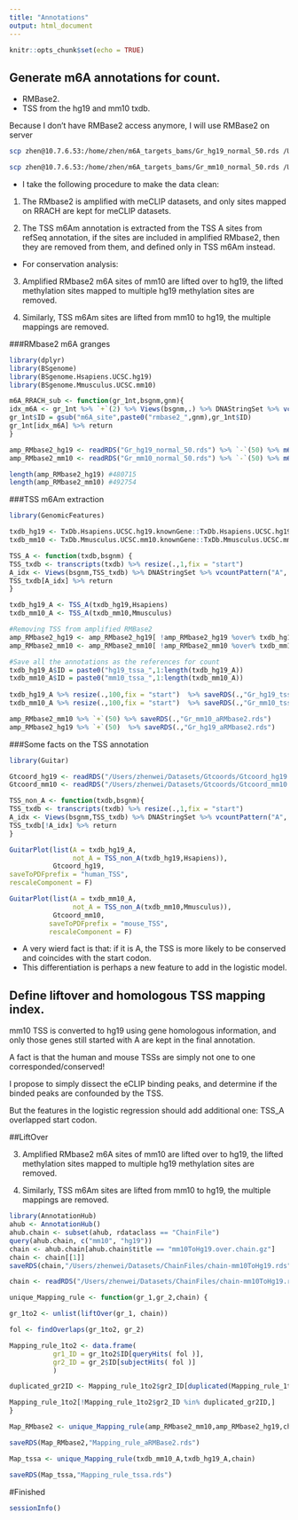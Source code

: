 ```yaml
---
title: "Annotations"
output: html_document
---
```


```r
knitr::opts_chunk$set(echo = TRUE)
```

## Generate m6A annotations for count.

- RMBase2.
- TSS from the hg19 and mm10 txdb.

Because I don't have RMBase2 access anymore, I will use RMBase2 on server

```bash
scp zhen@10.7.6.53:/home/zhen/m6A_targets_bams/Gr_hg19_normal_50.rds /Users/zhenwei/Documents/GitHub/TREW-cons/A_Prepare_Annot_2017_12_4

scp zhen@10.7.6.53:/home/zhen/m6A_targets_bams/Gr_mm10_normal_50.rds /Users/zhenwei/Documents/GitHub/TREW-cons/A_Prepare_Annot_2017_12_4
```

- I take the following procedure to make the data clean:

1. The RMbase2 is amplified with meCLIP datasets, and only sites mapped on RRACH are kept for meCLIP datasets.

2. The TSS m6Am annotation is extracted from the TSS A sites from refSeq annotation, if the sites are included in amplified RMbase2, then they are removed from them, and defined only in TSS m6Am instead.

- For conservation analysis:

3. Amplified RMbase2 m6A sites of mm10 are lifted over to hg19, the lifted methylation sites mapped to multiple hg19 methylation sites are removed.

4. Similarly, TSS m6Am sites are lifted from mm10 to hg19, the multiple mappings are removed.


###RMbase2 m6A granges

```r
library(dplyr)
library(BSgenome)
library(BSgenome.Hsapiens.UCSC.hg19)
library(BSgenome.Mmusculus.UCSC.mm10)

m6A_RRACH_sub <- function(gr_1nt,bsgnm,gnm){
idx_m6A <- gr_1nt %>% `+`(2) %>% Views(bsgnm,.) %>% DNAStringSet %>% vcountPattern("RRACH",.,fixed = F) %>% `>` (0)
gr_1nt$ID = gsub("m6A_site",paste0("rmbase2_",gnm),gr_1nt$ID)
gr_1nt[idx_m6A] %>% return
}

amp_RMbase2_hg19 <- readRDS("Gr_hg19_normal_50.rds") %>% `-`(50) %>% m6A_RRACH_sub(.,Hsapiens,"hg19")
amp_RMbase2_mm10 <- readRDS("Gr_mm10_normal_50.rds") %>% `-`(50) %>% m6A_RRACH_sub(.,Mmusculus,"mm10")

length(amp_RMbase2_hg19) #480715
length(amp_RMbase2_mm10) #492754
```

###TSS m6Am extraction

```r
library(GenomicFeatures)

txdb_hg19 <- TxDb.Hsapiens.UCSC.hg19.knownGene::TxDb.Hsapiens.UCSC.hg19.knownGene
txdb_mm10 <- TxDb.Mmusculus.UCSC.mm10.knownGene::TxDb.Mmusculus.UCSC.mm10.knownGene

TSS_A <- function(txdb,bsgnm) {
TSS_txdb <- transcripts(txdb) %>% resize(.,1,fix = "start")
A_idx <- Views(bsgnm,TSS_txdb) %>% DNAStringSet %>% vcountPattern("A",.) %>% `==` (1)
TSS_txdb[A_idx] %>% return
}

txdb_hg19_A <- TSS_A(txdb_hg19,Hsapiens)
txdb_mm10_A <- TSS_A(txdb_mm10,Mmusculus)

#Removing TSS from amplified RMBase2
amp_RMbase2_hg19 <- amp_RMbase2_hg19[ !amp_RMbase2_hg19 %over% txdb_hg19_A ]
amp_RMbase2_mm10 <- amp_RMbase2_mm10[ !amp_RMbase2_mm10 %over% txdb_mm10_A ]

#Save all the annotations as the references for count
txdb_hg19_A$ID = paste0("hg19_tssa_",1:length(txdb_hg19_A))
txdb_mm10_A$ID = paste0("mm10_tssa_",1:length(txdb_mm10_A))
  
txdb_hg19_A %>% resize(.,100,fix = "start")  %>% saveRDS(.,"Gr_hg19_tssA.rds")
txdb_mm10_A %>% resize(.,100,fix = "start")  %>% saveRDS(.,"Gr_mm10_tssA.rds")

amp_RMbase2_mm10 %>% `+`(50) %>% saveRDS(.,"Gr_mm10_aRMbase2.rds")
amp_RMbase2_hg19 %>% `+`(50)  %>% saveRDS(.,"Gr_hg19_aRMbase2.rds")
```

###Some facts on the TSS annotation

```r
library(Guitar)

Gtcoord_hg19 <- readRDS("/Users/zhenwei/Datasets/Gtcoords/Gtcoord_hg19.rds")
Gtcoord_mm10 <- readRDS("/Users/zhenwei/Datasets/Gtcoords/Gtcoord_mm10.rds")

TSS_non_A <- function(txdb,bsgnm){ 
TSS_txdb <- transcripts(txdb) %>% resize(.,1,fix = "start")
A_idx <- Views(bsgnm,TSS_txdb) %>% DNAStringSet %>% vcountPattern("A",.) %>% `==` (1)
TSS_txdb[!A_idx] %>% return
}

GuitarPlot(list(A = txdb_hg19_A,
                not_A = TSS_non_A(txdb_hg19,Hsapiens)),
           Gtcoord_hg19,
saveToPDFprefix = "human_TSS",
rescaleComponent = F)

GuitarPlot(list(A = txdb_mm10_A,
                not_A = TSS_non_A(txdb_mm10,Mmusculus)),
           Gtcoord_mm10,
          saveToPDFprefix = "mouse_TSS",
          rescaleComponent = F)
```

- A very wierd fact is that: if it is A, the TSS is more likely to be conserved and coincides with the start codon.
- This differentiation is perhaps a new feature to add in the logistic model.

## Define liftover and homologous TSS mapping index.

mm10 TSS is converted to hg19 using gene homologous information, and only those genes still started with A are kept in the final annotation.

A fact is that the human and mouse TSSs are simply not one to one corresponded/conserved!

I propose to simply dissect the eCLIP binding peaks, and determine if the binded peaks are confounded by the TSS.

But the features in the logistic regression should add additional one: TSS_A overlapped start codon.

##LiftOver

3. Amplified RMbase2 m6A sites of mm10 are lifted over to hg19, the lifted methylation sites mapped to multiple hg19 methylation sites are removed.

4. Similarly, TSS m6Am sites are lifted from mm10 to hg19, the multiple mappings are removed.


```r
library(AnnotationHub)
ahub <- AnnotationHub()
ahub.chain <- subset(ahub, rdataclass == "ChainFile")
query(ahub.chain, c("mm10", "hg19"))
chain <- ahub.chain[ahub.chain$title == "mm10ToHg19.over.chain.gz"]
chain <- chain[[1]]
saveRDS(chain,"/Users/zhenwei/Datasets/ChainFiles/chain-mm10ToHg19.rds")

chain <- readRDS("/Users/zhenwei/Datasets/ChainFiles/chain-mm10ToHg19.rds")

unique_Mapping_rule <- function(gr_1,gr_2,chain) {

gr_1to2 <- unlist(liftOver(gr_1, chain))

fol <- findOverlaps(gr_1to2, gr_2)

Mapping_rule_1to2 <- data.frame(
           gr1_ID = gr_1to2$ID[queryHits( fol )],
           gr2_ID = gr_2$ID[subjectHits( fol )]
           )

duplicated_gr2ID <- Mapping_rule_1to2$gr2_ID[duplicated(Mapping_rule_1to2$gr2_ID)] 

Mapping_rule_1to2[!Mapping_rule_1to2$gr2_ID %in% duplicated_gr2ID,]
}

Map_RMbase2 <- unique_Mapping_rule(amp_RMbase2_mm10,amp_RMbase2_hg19,chain)

saveRDS(Map_RMbase2,"Mapping_rule_aRMBase2.rds")

Map_tssa <- unique_Mapping_rule(txdb_mm10_A,txdb_hg19_A,chain)

saveRDS(Map_tssa,"Mapping_rule_tssa.rds")
```

#Finished

```r
sessionInfo()
```

